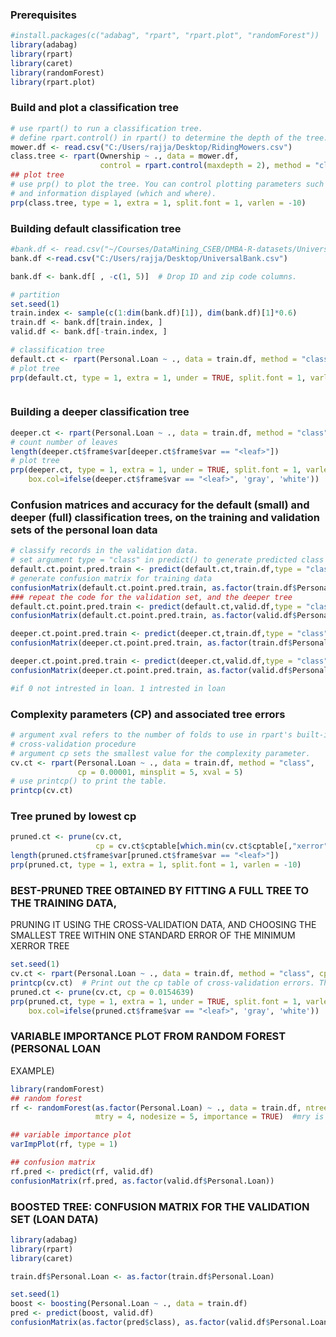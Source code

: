 


### Prerequisites
```{r}
#install.packages(c("adabag", "rpart", "rpart.plot", "randomForest"))
library(adabag)
library(rpart) 
library(caret)
library(randomForest)
library(rpart.plot) 
```
### Build and plot a classification tree
```{r}
# use rpart() to run a classification tree.
# define rpart.control() in rpart() to determine the depth of the tree.
mower.df <- read.csv("C:/Users/rajja/Desktop/RidingMowers.csv")
class.tree <- rpart(Ownership ~ ., data = mower.df, 
                    control = rpart.control(maxdepth = 2), method = "class")
## plot tree
# use prp() to plot the tree. You can control plotting parameters such as color, shape, 
# and information displayed (which and where).
prp(class.tree, type = 1, extra = 1, split.font = 1, varlen = -10) 
```

### Building default classification tree
```{r}
#bank.df <- read.csv("~/Courses/DataMining_CSEB/DMBA-R-datasets/UniversalBank.csv")
bank.df <-read.csv("C:/Users/rajja/Desktop/UniversalBank.csv")

bank.df <- bank.df[ , -c(1, 5)]  # Drop ID and zip code columns.

# partition
set.seed(1)  
train.index <- sample(c(1:dim(bank.df)[1]), dim(bank.df)[1]*0.6)  
train.df <- bank.df[train.index, ]
valid.df <- bank.df[-train.index, ]

# classification tree
default.ct <- rpart(Personal.Loan ~ ., data = train.df, method = "class")
# plot tree
prp(default.ct, type = 1, extra = 1, under = TRUE, split.font = 1, varlen = -10)



```
### Building a deeper classification tree
```{r}
deeper.ct <- rpart(Personal.Loan ~ ., data = train.df, method = "class", cp = 0, minsplit = 1)
# count number of leaves
length(deeper.ct$frame$var[deeper.ct$frame$var == "<leaf>"])
# plot tree
prp(deeper.ct, type = 1, extra = 1, under = TRUE, split.font = 1, varlen = -10, 
    box.col=ifelse(deeper.ct$frame$var == "<leaf>", 'gray', 'white'))  
```
### Confusion matrices and accuracy for the default (small) and deeper (full) classification trees, on the training and validation sets of the personal loan data 
```{r}
# classify records in the validation data.
# set argument type = "class" in predict() to generate predicted class membership.
default.ct.point.pred.train <- predict(default.ct,train.df,type = "class")
# generate confusion matrix for training data
confusionMatrix(default.ct.point.pred.train, as.factor(train.df$Personal.Loan))
### repeat the code for the validation set, and the deeper tree
default.ct.point.pred.train <- predict(default.ct,valid.df,type = "class")
confusionMatrix(default.ct.point.pred.train, as.factor(valid.df$Personal.Loan))

deeper.ct.point.pred.train <- predict(deeper.ct,train.df,type = "class")
confusionMatrix(deeper.ct.point.pred.train, as.factor(train.df$Personal.Loan))

deeper.ct.point.pred.train <- predict(deeper.ct,valid.df,type = "class")
confusionMatrix(deeper.ct.point.pred.train, as.factor(valid.df$Personal.Loan))

#if 0 not intrested in loan. 1 intrested in loan


```

### Complexity parameters (CP) and associated tree errors
```{r}
# argument xval refers to the number of folds to use in rpart's built-in
# cross-validation procedure
# argument cp sets the smallest value for the complexity parameter.
cv.ct <- rpart(Personal.Loan ~ ., data = train.df, method = "class", 
               cp = 0.00001, minsplit = 5, xval = 5)
# use printcp() to print the table. 
printcp(cv.ct)
```
### Tree pruned by lowest cp
```{r}
pruned.ct <- prune(cv.ct, 
                   cp = cv.ct$cptable[which.min(cv.ct$cptable[,"xerror"]),"CP"])
length(pruned.ct$frame$var[pruned.ct$frame$var == "<leaf>"])
prp(pruned.ct, type = 1, extra = 1, split.font = 1, varlen = -10)  
```

### BEST-PRUNED TREE OBTAINED BY FITTING A FULL TREE TO THE TRAINING DATA,
PRUNING IT USING THE CROSS-VALIDATION DATA, AND CHOOSING THE
SMALLEST TREE WITHIN ONE STANDARD ERROR OF THE MINIMUM XERROR TREE
```{r}
set.seed(1)
cv.ct <- rpart(Personal.Loan ~ ., data = train.df, method = "class", cp = 0.00001, minsplit = 1, xval = 5)  # minsplit is the minimum number of observations in a node for a split to be attempted. xval is number K of folds in a K-fold cross-validation.
printcp(cv.ct)  # Print out the cp table of cross-validation errors. The R-squared for a regression tree is 1 minus rel error. xerror (or relative cross-validation error where "x" stands for "cross") is a scaled version of overall average of the 5 out-of-sample errors across the 5 folds.
pruned.ct <- prune(cv.ct, cp = 0.0154639)
prp(pruned.ct, type = 1, extra = 1, under = TRUE, split.font = 1, varlen = -10, 
    box.col=ifelse(pruned.ct$frame$var == "<leaf>", 'gray', 'white')) 
```

### VARIABLE IMPORTANCE PLOT FROM RANDOM FOREST (PERSONAL LOAN
EXAMPLE)
```{r}
library(randomForest)
## random forest
rf <- randomForest(as.factor(Personal.Loan) ~ ., data = train.df, ntree = 500, 
                   mtry = 4, nodesize = 5, importance = TRUE)  #mry is number of variable

## variable importance plot
varImpPlot(rf, type = 1)

## confusion matrix
rf.pred <- predict(rf, valid.df)
confusionMatrix(rf.pred, as.factor(valid.df$Personal.Loan))
```
### BOOSTED TREE: CONFUSION MATRIX FOR THE VALIDATION SET (LOAN DATA)
```{r}
library(adabag)
library(rpart) 
library(caret)

train.df$Personal.Loan <- as.factor(train.df$Personal.Loan)

set.seed(1)
boost <- boosting(Personal.Loan ~ ., data = train.df)
pred <- predict(boost, valid.df)
confusionMatrix(as.factor(pred$class), as.factor(valid.df$Personal.Loan))
```

